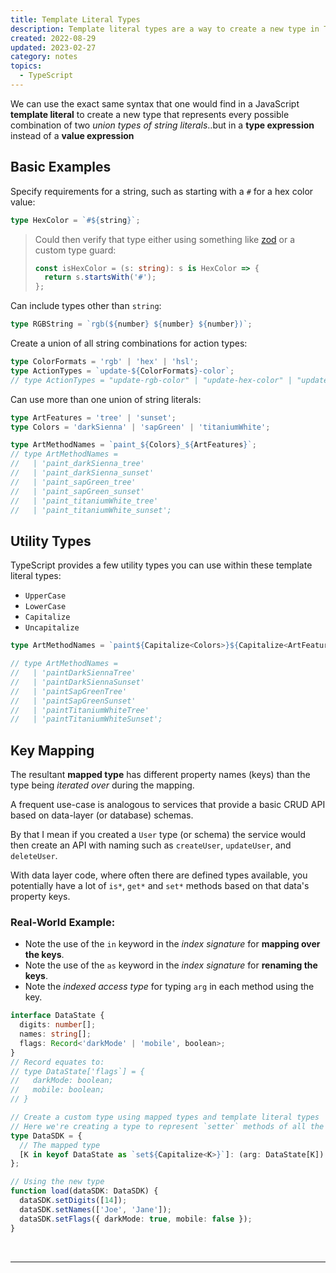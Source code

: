 ```yaml
---
title: Template Literal Types
description: Template literal types are a way to create a new type in TypeScript by using the same syntax as JavaScript template literals, but in a type expression rather than a value expression. Types can be created by combining two union types of string literals. TypeScript also provides utility types such as `UpperCase`, `LowerCase`, `Capitalize`, and `Uncapitalize` that can be used within the template literal types. An example of using a template literal type would be creating a custom type to represent setter methods of a data state object.
created: 2022-08-29
updated: 2023-02-27
category: notes
topics:
  - TypeScript
---
```


We can use the exact same syntax that one would find in a JavaScript **template literal** to create a new type that represents every possible combination of two _union types of string literals_..but in a **type expression** instead of a **value expression**

## Basic Examples

Specify requirements for a string, such as starting with a `#` for a hex color value:

```ts
type HexColor = `#${string}`;
```

<blockquote className='attention'>

Could then verify that type either using something like [zod](https://zod.dev/) or a custom type guard:

```ts
const isHexColor = (s: string): s is HexColor => {
  return s.startsWith('#');
};
```

</blockquote>

Can include types other than `string`:

```ts
type RGBString = `rgb(${number} ${number} ${number})`;
```

Create a union of all string combinations for action types:

```ts
type ColorFormats = 'rgb' | 'hex' | 'hsl';
type ActionTypes = `update-${ColorFormats}-color`;
// type ActionTypes = "update-rgb-color" | "update-hex-color" | "update-hsl-color"
```

Can use more than one union of string literals:

```ts
type ArtFeatures = 'tree' | 'sunset';
type Colors = 'darkSienna' | 'sapGreen' | 'titaniumWhite';

type ArtMethodNames = `paint_${Colors}_${ArtFeatures}`;
// type ArtMethodNames =
//   | 'paint_darkSienna_tree'
//   | 'paint_darkSienna_sunset'
//   | 'paint_sapGreen_tree'
//   | 'paint_sapGreen_sunset'
//   | 'paint_titaniumWhite_tree'
//   | 'paint_titaniumWhite_sunset';
```

## Utility Types

TypeScript provides a few utility types you can use within these template literal types:

- `UpperCase`
- `LowerCase`
- `Capitalize`
- `Uncapitalize`

```ts
type ArtMethodNames = `paint${Capitalize<Colors>}${Capitalize<ArtFeatures>}`;

// type ArtMethodNames =
//   | 'paintDarkSiennaTree'
//   | 'paintDarkSiennaSunset'
//   | 'paintSapGreenTree'
//   | 'paintSapGreenSunset'
//   | 'paintTitaniumWhiteTree'
//   | 'paintTitaniumWhiteSunset';
```

## Key Mapping

The resultant **mapped type** has different property names (keys) than the type being _iterated over_ during the mapping.

A frequent use-case is analogous to services that provide a basic CRUD API based on data-layer (or database) schemas.

By that I mean if you created a `User` type (or schema) the service would then create an API with naming such as `createUser`, `updateUser`, and `deleteUser`.

With data layer code, where often there are defined types available, you potentially have a lot of `is*`, `get*` and `set*` methods based on that data's property keys.

### Real-World Example:

- Note the use of the `in` keyword in the _index signature_ for **mapping over the keys**.
- Note the use of the `as` keyword in the _index signature_ for **renaming the keys**.
- Note the _indexed access type_ for typing `arg` in each method using the key.

```ts
interface DataState {
  digits: number[];
  names: string[];
  flags: Record<'darkMode' | 'mobile', boolean>;
}
// Record equates to:
// type DataState['flags`] = {
//   darkMode: boolean;
//   mobile: boolean;
// }

// Create a custom type using mapped types and template literal types
// Here we're creating a type to represent `setter` methods of all the `DataState` properties
type DataSDK = {
  // The mapped type
  [K in keyof DataState as `set${Capitalize<K>}`]: (arg: DataState[K]) => void;
};

// Using the new type
function load(dataSDK: DataSDK) {
  dataSDK.setDigits([14]);
  dataSDK.setNames(['Joe', 'Jane']);
  dataSDK.setFlags({ darkMode: true, mobile: false });
}
```

<br />

<IntermediateTSCourse />

<ReactAndTypescriptCourse />

---

<LastUpdated updated={updated} />
